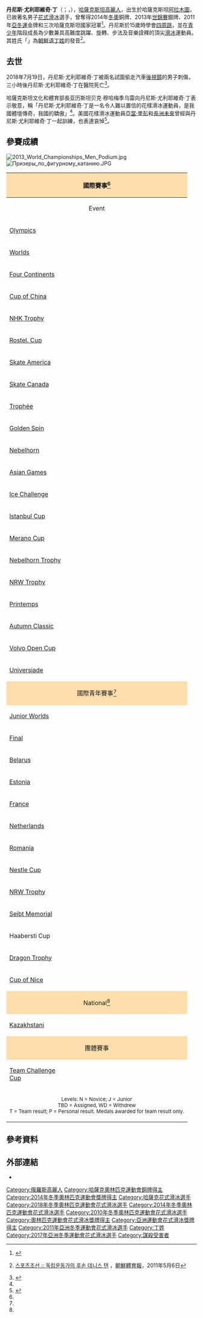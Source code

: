 {{noteTA
|1=zh-hk:花式溜冰; zh-tw:花式滑冰; zh-cn:花样滑冰; 
|2=zh-hk:溜冰; zh-hans:滑冰; zh-tw:滑冰;
|3=zh-hk:自由滑; zh-hans:自由滑; zh-tw:長曲項目;
|4=zh-hk:短節目; zh-hans:短节目; zh-tw:短曲項目;
|5=zh-hk:國際溜冰聯盟; zh-hans:国际滑冰联盟; zh-tw:國際滑冰總會;
}}
{{Infobox figure skater
|name= 丹尼斯·尤利耶維奇·丁
|image= [[File:2012_Rostelecom_Cup_01d_618_Denis_TEN.JPG|200px]]
|caption= 
|fullname = Denis Yuryevich Ten
|country= {{KAZ}}
|birth_date= {{birth date |1993|6|13}}
|birth_place= {{KAZ}}[[阿拉木圖|阿拉木圖]]
|death_date= {{Death date and age|2018|7|19|1993|6|13}}
|death_place= {{KAZ}}[[阿拉木圖|阿拉木圖]]
|residence= 
|height= {{convert|1.68|m|ftin|0|abbr=on}}
|coach=  {{le|Frank Carroll (figure skater)}}<br>[[Rafael_Arutyunyan|Rafael Arutyunyan]]
|formercoach= {{le|Elena Buianova}}<br>[[塔提亚娜·塔拉索娃|塔提亚娜·塔拉索娃]]
|choreographer= [[史蒂芬·蘭比爾|史蒂芬·蘭比爾]]<br>[[洛麗·尼科爾|洛麗·尼科爾]]
|formerchoreographer= Elena Buianova<br>塔提亚娜·塔拉索娃<br>Irina Tagaeva<br>Mikhail Pochitalin
|skating club= Kiyal Almaty
|former skating club =
|currenttraininglocations = [[美國|美國]][[埃爾塞貢多_(加利福尼亞州)|埃爾塞貢多]]
|formertraininglocations = [[莫斯科|莫斯科]][[索契|索契]]
|beganskating = 1998年
|retired= 
|worldranking= 2 (As of 8 December 2014)
|pbrankings = 
|combined total= 289.46
|combined date= [[2015年四大洲花式滑冰錦標賽|2015年四大洲錦標賽]]
|SP score= 97.61
|SP date= [[2015年四大洲花式滑冰錦標賽|2015年四大洲錦標賽]]
|FS score= 191.85
|FS date= [[2015年四大洲花式滑冰錦標賽|2015年四大洲錦標賽]]
|show-medals = yes
|medaltemplates = 
{{MedalCountry | {{KAZ}} }}
{{MedalSport | [[花式滑冰|花式滑冰]]}}
{{MedalOlympic}}
{{MedalBronze| [[2014年冬季奧林匹克運動會|2014 索契]] | [[2014年冬季奧林匹克運動會花樣滑冰比賽|男子單人滑]]}}
{{MedalCompetition|[[世界花式滑冰錦標賽|世界錦標賽]]}}
{{MedalSilver| [[2013年世界花样滑冰锦标赛|2013 倫敦]] | [[2013年世界花样滑冰锦标赛|男子單人滑]]}}
{{MedalBronze| [[2015年世界花式滑冰錦標賽|2015 上海]] | [[2015年世界花式滑冰錦標賽|男子單人滑]]}}
{{MedalCompetition|[[四大洲花式滑冰錦標賽|四大洲錦標賽]]}}
{{MedalGold| [[2015年四大洲花式滑冰錦標賽|2015 首爾]]|男子單人滑}}
{{MedalCompetition|[[冬季世界大學運動會|世界大學運動會]]}}
{{MedalGold|[[2017年冬季世界大學運動會花式滑冰比賽|2017 阿拉木圖]]|男子單人滑}}
{{MedalCompetition|[[亞洲冬季運動會|亞洲冬季運動會]]}}
{{MedalGold|[[2011年亞洲冬季運動會|2011 阿拉木圖-阿斯塔納]]|[[2011年亞洲冬季運動會花式滑冰比賽|男子單人滑]]}}
}}

'''丹尼斯·尤利耶維奇·丁'''（{{lang-kk|Денис Юрьевич Тен}}；{{lang-ru|Денис Юрьевич Тен}}，{{bd|1993年|6月13日|2018年|7月19日|Ten, Denis}}），[[哈薩克斯坦|哈薩克斯坦]][[高麗人_(中亞)|高麗人]]，出生於哈薩克斯坦[[阿拉木圖|阿拉木圖]]，已故著名男子[[花式滑冰|花式滑冰]]選手，曾奪得2014年[[冬奧|冬奧]]銅牌、2013年[[世錦賽|世錦賽]]銀牌、2011年[[亞冬運|亞冬運]]金牌和三次哈薩克斯坦國家冠軍<ref name=isucr>{{cite web |url= http://www.isuresults.com/bios/isufs_cr_00008858.htm |title= Competition Results: Denis TEN |publisher= International Skating Union |archiveurl= https://web.archive.org/web/20191205002204/http://www.isuresults.com/bios/isufs_cr_00008858.htm |archivedate= 2019-12-05 |deadurl= no |accessdate= 2014-02-17 }}</ref>。丹尼斯於15歲時學會[[花样滑冰的跳跃动作|四周跳]]，並在[[青少年|青少年]]階段成長為少數兼具高難度跳躍、旋轉、步法及音樂詮釋的頂尖[[滑冰|滑冰]]運動員。其姓氏「{{lang|kk|Тен}}」為[[朝鮮语|朝鮮语]][[丁姓|丁姓]]的發音<ref>{{ko}} [http://sports.chosun.com/news/ntype.htm?id=201105060100061880004603&servicedate=20110506 스포츠조선 :: 독립운동가의 후손 데니스 텐] {{Wayback|url=http://sports.chosun.com/news/ntype.htm?id=201105060100061880004603&servicedate=20110506 |date=20180629102316 }}，[[朝鮮體育報|朝鮮體育報]]，2011年5月6日</ref>。

==去世==
2018年7月19日，丹尼斯·尤利耶維奇·丁被兩名試圖偷走汽車[[後視鏡|後視鏡]]的男子刺傷，三小時後丹尼斯·尤利耶維奇·丁在醫院死亡<ref>{{cite news|url=https://www.nytimes.com/2018/07/19/sports/denis-ten-olympic-skater.html|title=Denis Ten, 25, Olympic Skating Medalist, Dies After Stabbing|last=Mather|first=Victor|date=19 July 2018|work=[[The_New_York_Times|The New York Times]]|accessdate=19 July 2018|archive-date=2018-07-19|archive-url=https://web.archive.org/web/20180719180828/https://www.nytimes.com/2018/07/19/sports/denis-ten-olympic-skater.html|dead-url=no}}</ref>。

哈薩克斯坦文化和體育部長亚历斯坦贝克·穆哈梅季乌雷向丹尼斯·尤利耶維奇·丁表示敬意，稱「丹尼斯·尤利耶維奇·丁是一名令人難以置信的花樣滑冰運動員，是我國體壇傳奇，我國的驕傲」<ref name="Guardian"/>。美國花樣滑冰運動員[[亞當·里彭|亞當·里彭]]和[[長洲未來|長洲未來]]曾經與丹尼斯·尤利耶維奇·丁一起訓練，也表達哀悼<ref name="Guardian">{{cite news|url=https://www.theguardian.com/sport/2018/jul/19/denis-ten-killed-figure-skater-kazakhstan-olympics|title=Denis Ten: Olympic figure skater who won bronze stabbed to death|date=19 July 2018|work=[[The_Guardian|The Guardian]]|accessdate=19 July 2018|archive-date=2020-11-09|archive-url=https://web.archive.org/web/20201109023847/https://www.theguardian.com/sport/2018/jul/19/denis-ten-killed-figure-skater-kazakhstan-olympics|dead-url=no}}</ref>。

==參賽成績==
[[File:2013_World_Championships_Men_Podium.jpg|thumb]]
[[File:Призеры_по_фигурному_катанию.JPG|thumb]]
{| class="wikitable" style="text-align:center"
|-
! style="background-color: #ffdead; " colspan=14 align=center | 國際賽事<ref name="ISU-DT"/>
|-
! Event
! 04–05
! 05–06
! 06–07
! 07–08
! [[2008–09_figure_skating_season|08–09]]
! [[2009–10_figure_skating_season|09–10]]
! [[2010–11_figure_skating_season|10–11]]
! [[2011–12_figure_skating_season|11–12]]
! [[2012–13_figure_skating_season|12–13]]
! [[2013–14_figure_skating_season|13–14]]
! [[2014–15_figure_skating_season|14–15]]
! [[2015–16_figure_skating_season|15–16]]
! [[2016–17_figure_skating_season|16–17]]
|-
| align=left | [[冬季奥林匹克运动会花样滑冰比赛|Olympics]] || || || || || || 11th || || || || bgcolor=cc9966 | 3rd || || ||
|-
| align=left | [[世界花样滑冰锦标赛|Worlds]] || || || || || 8th || 13th || 14th || 7th || bgcolor=silver | 2nd || || bgcolor=cc9966 | 3rd || 11th ||
|-
| align=left | [[四大洲花样滑冰锦标赛|Four Continents]] || || || || || 9th || 10th || || 6th || 12th || 4th || bgcolor=gold | 1st || WD || WD
|-
| align=left | {{small|GP}} [[国际滑冰联盟花样滑冰大奖赛中国站|Cup of China]] || || || || || || 10th || || || || 4th || || ||
|-
| align=left | {{small|GP}} [[国际滑冰联盟花样滑冰大奖赛日本站|NHK Trophy]] || || || || || || || 12th || || || || || ||
|-
| align=left | {{small|GP}} [[国际滑冰联盟花样滑冰大奖赛俄罗斯站|Rostel. Cup]] || || || || || || || || || 9th || || || ||
|-
| align=left | {{small|GP}} [[国际滑冰联盟花样滑冰大奖赛美国站|Skate America]] || || || || || || || 11th || 5th || || WD || 4th || 9th || WD
|-
| align=left | {{small|GP}} [[国际滑冰联盟花样滑冰大奖赛加拿大站|Skate Canada]] || || || || || || 7th || || 5th || 6th || || || ||
|-
| align=left | {{small|GP}} [[国际滑冰联盟花样滑冰大奖赛法国站|Trophée]] || || || || || || || || || || || bgcolor=cc9966 | 3rd || 4th || bgcolor=silver | 2nd
|-
| align=left | {{small|CS}} [[Golden_Spin_of_Zagreb|Golden Spin]] || || || || || || bgcolor=gold | 1st || || bgcolor=silver | 2nd || || || bgcolor=gold | 1st || bgcolor=gold | 1st ||WD
|-
| align=left | {{small|CS}} [[Nebelhorn_Trophy|Nebelhorn]] || || || || || || || || || || || WD || ||
|-
| align=left | [[亞洲冬季運動會花式滑冰比賽|Asian Games]] || || || || || || || bgcolor=gold | 1st || || || || || ||
|-
| align=left | [[Ice_Challenge|Ice Challenge]] || || || || || || || || || || bgcolor=gold | 1st || || ||
|-
| align=left | [[Istanbul_Cup_(figure_skating)|Istanbul Cup]] || || || || || || || || bgcolor=gold | 1st || || || || ||
|-
| align=left | [[Merano_Cup|Merano Cup]] || || || || || || || || || || bgcolor=gold | 1st || || ||
|-
| align=left | [[Nebelhorn_Trophy|Nebelhorn Trophy]] || || || || || || || || 9th || 7th || || || ||
|-
| align=left | [[NRW_Trophy|NRW Trophy]] || || || || || || 4th || || || || || || bgcolor=silver | 2nd ||
|-
| align=left | [[Coupe_du_Printemps|Printemps]] || || || || || || || || || || || || bgcolor=silver | 2nd ||
|-
| align=left | [[加拿大秋季國際經典賽|Autumn Classic]] || || || || || || || || || || || || WD ||
|-
| align=left | [[Volvo_Open_Cup|Volvo Open Cup]] || || || || || || || || || bgcolor=gold | 1st || || || ||
|-
| align=left | [[Figure_skating_at_the_Winter_Universiade|Universiade]] || || || || || || || || || || WD || || || bgcolor=gold | 1st 
|-
! style="background-color: #ffdead; " colspan=14 align=center | 國際青年賽事<ref name="ISU-DT"/>
|-
| align=left | [[世界青少年花样滑冰锦标赛|Junior Worlds]] || || || 26th || 16th || 4th || 9th || || 4th || || || || ||
|-
| align=left | {{small|JGP}} [[ISU_Junior_Grand_Prix_Final|Final]] || || || || || 5th || || || || || || || ||
|-
| align=left | {{small|JGP}} [[ISU_Junior_Grand_Prix_in_Belarus|Belarus]] || || || || || bgcolor=gold | 1st || || || || || || || ||
|-
| align=left | {{small|JGP}} [[ISU_Junior_Grand_Prix_in_Estonia|Estonia]] || || || || 10th || || || || || || || || ||
|-
| align=left | {{small|JGP}} [[ISU_Junior_Grand_Prix_in_France|France]] || || || || || 4th || || || || || || || ||
|-
| align=left | {{small|JGP}} [[ISU_Junior_Grand_Prix_in_the_Netherlands|Netherlands]] || || || 10th || || || || || || || || || ||
|-
| align=left | {{small|JGP}} [[ISU_Junior_Grand_Prix_in_Romania|Romania]] || || || || 6th || || || || || || || || ||
|-
| align=left | [[Mentor_Nestle_Nesquik_Cup|Nestle Cup]] || || || || || || || bgcolor=gold | 1st J || || || || || ||
|-
| align=left | [[NRW_Trophy|NRW Trophy]] || || || || bgcolor=gold | 1st J || || || || || || || || ||
|-
| align=left | [[Seibt_Memorial|Seibt Memorial]] || || || || bgcolor=gold | 1st J || || || || || || || || ||
|-
| align=left | Haabersti Cup || || || bgcolor=gold | 1st J || || || || || || || || || ||
|-
| align=left | [[Dragon_Trophy|Dragon Trophy]] || || || bgcolor=gold | 1st J || || || || || || || || || ||
|-
| align=left | [[International_Cup_of_Nice|Cup of Nice]] || || || bgcolor=gold | 1st N || || || || || || || || || ||
|-
! style="background-color: #ffdead; " colspan=14 align=center | National<ref name="ISU-DT"/>
|-
| align=left | [[Kazakhstani_Figure_Skating_Championships|Kazakhstani]] || 4th || bgcolor=gold | 1st || bgcolor=silver | 2nd || || || bgcolor=gold | 1st || || bgcolor=gold | 1st || bgcolor=gold | 1st || bgcolor=gold | 1st || || ||
|-
! style="background-color: #ffdead; " colspan=14 align=center | 團體賽事
|-
| align=left| [[2016_Team_Challenge_Cup|Team Challenge<br>Cup]] || || || || || || || || || || || || bgcolor=cc9966 | 3rd T <br> 7th P ||
|-
| colspan=14 align=center | <small> Levels: N = Novice; J = Junior <br> TBD = Assigned, WD = Withdrew <br>T = Team result; P = Personal result. Medals awarded for team result only. </small>
|}

==參考資料==
{{reflist}}

==外部連結==
{{commons category|Denis Ten}}
* {{isu name | id=00008858 | name= Denis Ten }}

{{四大洲花式滑冰錦標賽男子單人冠軍}}
{{DEFAULTSORT:Ten, Denis}}
[[Category:俄羅斯高麗人|Category:俄羅斯高麗人]]
[[Category:哈薩克奧林匹克運動會銅牌得主|Category:哈薩克奧林匹克運動會銅牌得主]]
[[Category:2014年冬季奧林匹克運動會獎牌得主|Category:2014年冬季奧林匹克運動會獎牌得主]]
[[Category:哈薩克花式滑冰選手|Category:哈薩克花式滑冰選手]]
[[Category:2018年冬季奧林匹克運動會花式滑冰選手|Category:2018年冬季奧林匹克運動會花式滑冰選手]]
[[Category:2014年冬季奧林匹克運動會花式滑冰選手|Category:2014年冬季奧林匹克運動會花式滑冰選手]]
[[Category:2010年冬季奧林匹克運動會花式滑冰選手|Category:2010年冬季奧林匹克運動會花式滑冰選手]]
[[Category:奧林匹克運動會花式滑冰獎牌得主|Category:奧林匹克運動會花式滑冰獎牌得主]]
[[Category:亞洲運動會花式滑冰獎牌得主|Category:亞洲運動會花式滑冰獎牌得主]]
[[Category:2011年亞洲冬季運動會花式滑冰選手|Category:2011年亞洲冬季運動會花式滑冰選手]]
[[Category:丁姓|Category:丁姓]]
[[Category:2017年亞洲冬季運動會花式滑冰選手|Category:2017年亞洲冬季運動會花式滑冰選手]]
[[Category:謀殺受害者|Category:謀殺受害者]]